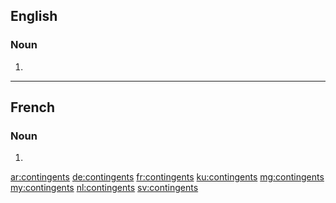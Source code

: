 ==English==

===Noun===
{{head|en|noun plural form}}

# {{plural of|contingent|lang=en}}

----

==French==

===Noun===
{{head|fr|noun plural form|g=m}}

# {{plural of|contingent|lang=fr}}

[[ar:contingents]]
[[de:contingents]]
[[fr:contingents]]
[[ku:contingents]]
[[mg:contingents]]
[[my:contingents]]
[[nl:contingents]]
[[sv:contingents]]